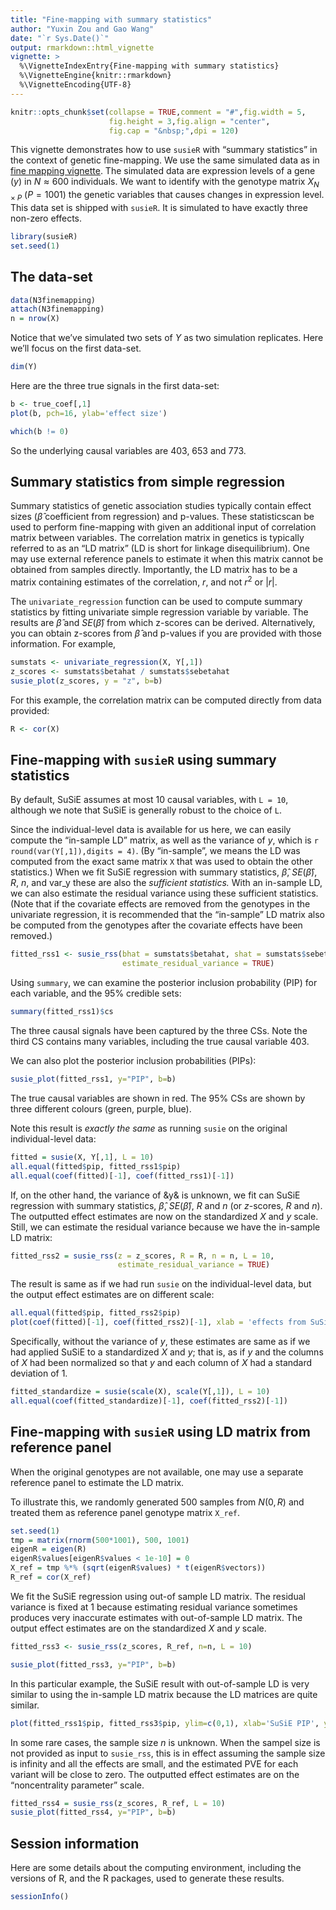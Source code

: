 ```yaml
---
title: "Fine-mapping with summary statistics"
author: "Yuxin Zou and Gao Wang"
date: "`r Sys.Date()`"
output: rmarkdown::html_vignette
vignette: >
  %\VignetteIndexEntry{Fine-mapping with summary statistics}
  %\VignetteEngine{knitr::rmarkdown}
  %\VignetteEncoding{UTF-8}
---
```


```r
knitr::opts_chunk$set(collapse = TRUE,comment = "#",fig.width = 5,
                      fig.height = 3,fig.align = "center",
                      fig.cap = "&nbsp;",dpi = 120)
```

This vignette demonstrates how to use `susieR` with "summary
statistics" in the context of genetic fine-mapping.  We use the same
simulated data as in [fine mapping vignette](finemapping.html). The
simulated data are expression levels of a gene ($y$) in $N \approx 600$
individuals.  We want to identify with the genotype matrix $X_{N\times
P}$ ($P=1001$) the genetic variables that causes changes in expression
level. This data set is shipped with `susieR`. It is simulated to have
exactly three non-zero effects.

```r
library(susieR)
set.seed(1)
```

## The data-set

```r
data(N3finemapping)
attach(N3finemapping)
n = nrow(X)
```

Notice that we've simulated two sets of $Y$ as two simulation
replicates. Here we'll focus on the first data-set.

```r
dim(Y)
```

Here are the three true signals in the first data-set:

```r
b <- true_coef[,1]
plot(b, pch=16, ylab='effect size')
```

```r
which(b != 0)
```

So the underlying causal variables are 403, 653 and 773.

## Summary statistics from simple regression

Summary statistics of genetic association studies typically contain
effect sizes ($\hat{\beta}$ coefficient from regression) and p-values.
These statisticscan be used to perform fine-mapping with given an
additional input of correlation matrix between variables.  The
correlation matrix in genetics is typically referred to as an "LD
matrix" (LD is short for linkage disequilibrium).  One may use
external reference panels to estimate it when this matrix cannot be
obtained from samples directly. Importantly, the LD matrix has to be a
matrix containing estimates of the correlation, $r$, and not $r^2$ or
$|r|$.

The `univariate_regression` function can be used to compute summary
statistics by fitting univariate simple regression variable by
variable.  The results are $\hat{\beta}$ and $SE(\hat{\beta})$ from
which z-scores can be derived. Alternatively, you can obtain z-scores
from $\hat{\beta}$ and p-values if you are provided with those
information. For example,

```r
sumstats <- univariate_regression(X, Y[,1])
z_scores <- sumstats$betahat / sumstats$sebetahat
susie_plot(z_scores, y = "z", b=b)
```

For this example, the correlation matrix can be computed directly from
data provided:

```r
R <- cor(X)
```

## Fine-mapping with `susieR` using summary statistics

By default, SuSiE assumes at most 10 causal variables, with `L =
10`, although we note that SuSiE is generally robust to the choice of
`L`.

Since the individual-level data is available for us here, we can
easily compute the "in-sample LD" matrix, as well as the variance of
$y$, which is `r round(var(Y[,1]),digits = 4)`.  (By "in-sample", we
means the LD was computed from the exact same matrix `X` that was used
to obtain the other statistics.) When we fit SuSiE regression with
summary statistics, $\hat{\beta}$, $SE(\hat{\beta})$, $R$, $n$, and
var_y these are also the *sufficient statistics.* With an in-sample
LD, we can also estimate the residual variance using these sufficient
statistics. (Note that if the covariate effects are removed from the
genotypes in the univariate regression, it is recommended that the
"in-sample" LD matrix also be computed from the genotypes after the
covariate effects have been removed.)

```r
fitted_rss1 <- susie_rss(bhat = sumstats$betahat, shat = sumstats$sebetahat, n = n, R = R, var_y = var(Y[,1]), L = 10,
                         estimate_residual_variance = TRUE)
```

Using `summary`, we can examine the posterior inclusion probability
(PIP) for each variable, and the 95% credible sets:

```r
summary(fitted_rss1)$cs
```

The three causal signals have been captured by the three CSs. Note the
third CS contains many variables, including the true causal
variable 403.

We can also plot the posterior inclusion probabilities (PIPs):

```r
susie_plot(fitted_rss1, y="PIP", b=b)
```

The true causal variables are shown in red. The 95% CSs are
shown by three different colours (green, purple, blue).

Note this result is *exactly the same* as running `susie` on the
original individual-level data:

```r
fitted = susie(X, Y[,1], L = 10)
all.equal(fitted$pip, fitted_rss1$pip)
all.equal(coef(fitted)[-1], coef(fitted_rss1)[-1])
```

If, on the other hand, the variance of &y& is unknown, we fit can SuSiE
regression with summary statistics, $\hat{\beta}$, $SE(\hat{\beta})$,
$R$ and $n$ (or *z*-scores, $R$ and $n$). The outputted effect estimates
are now on the standardized $X$ and $y$ scale. Still, we can estimate the
residual variance because we have the in-sample LD matrix:

```r
fitted_rss2 = susie_rss(z = z_scores, R = R, n = n, L = 10,
                        estimate_residual_variance = TRUE)
```

The result is same as if we had run `susie` on the individual-level
data, but the output effect estimates are on different scale:

```r
all.equal(fitted$pip, fitted_rss2$pip)
plot(coef(fitted)[-1], coef(fitted_rss2)[-1], xlab = 'effects from SuSiE', ylab = 'effects from SuSiE-RSS', xlim=c(-1,1), ylim=c(-0.3,0.3))
```

Specifically, without the variance of $y$, these estimates are same as
if we had applied SuSiE to a standardized $X$ and $y$; that is, as if
$y$ and the columns of $X$ had been normalized so that $y$ and each
column of $X$ had a standard deviation of 1.

```r
fitted_standardize = susie(scale(X), scale(Y[,1]), L = 10)
all.equal(coef(fitted_standardize)[-1], coef(fitted_rss2)[-1])
```


## Fine-mapping with `susieR` using LD matrix from reference panel

When the original genotypes are not available, one may use a separate
reference panel to estimate the LD matrix.

To illustrate this, we randomly generated 500 samples from $N(0,R)$
and treated them as reference panel genotype matrix `X_ref`.

```r
set.seed(1)
tmp = matrix(rnorm(500*1001), 500, 1001)
eigenR = eigen(R)
eigenR$values[eigenR$values < 1e-10] = 0
X_ref = tmp %*% (sqrt(eigenR$values) * t(eigenR$vectors))
R_ref = cor(X_ref)
```

We fit the SuSiE regression using out-of sample LD matrix. The
residual variance is fixed at 1 because estimating residual variance
sometimes produces very inaccurate estimates with out-of-sample LD
matrix. The output effect estimates are on the standardized $X$ and
$y$ scale.

```r
fitted_rss3 <- susie_rss(z_scores, R_ref, n=n, L = 10)
```

```r
susie_plot(fitted_rss3, y="PIP", b=b)
```

In this particular example, the SuSiE result with out-of-sample LD is
very similar to using the in-sample LD matrix because the LD matrices
are quite similar.

```r
plot(fitted_rss1$pip, fitted_rss3$pip, ylim=c(0,1), xlab='SuSiE PIP', ylab='SuSiE-RSS PIP')
```

In some rare cases, the sample size $n$ is unknown. When the sampel
size is not provided as input to `susie_rss`, this is in effect
assuming the sample size is infinity and all the effects are small,
and the estimated PVE for each variant will be close to zero. The
outputted effect estimates are on the "noncentrality parameter" scale.

```r
fitted_rss4 = susie_rss(z_scores, R_ref, L = 10)
susie_plot(fitted_rss4, y="PIP", b=b)
```

## Session information

Here are some details about the computing environment, including the
versions of R, and the R packages, used to generate these results.

```r
sessionInfo()
```
